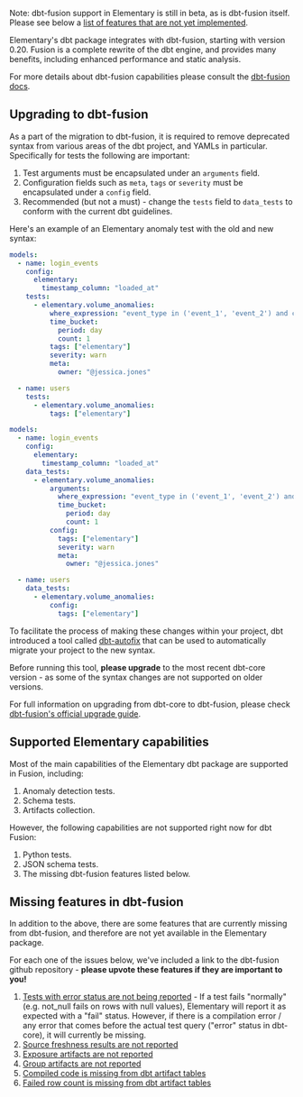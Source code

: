 <Note>Note: dbt-fusion support in Elementary is still in beta, as is dbt-fusion itself. Please see below a [list of features that are not yet implemented](#missing-features-in-dbt-fusion).</Note>

Elementary's dbt package integrates with dbt-fusion, starting with version 0.20.
Fusion is a complete rewrite of the dbt engine, and provides many benefits, including enhanced performance and static analysis. 

For more details about dbt-fusion capabilities please consult the [dbt-fusion docs](https://docs.getdbt.com/docs/fusion/about-fusion).

## Upgrading to dbt-fusion

As a part of the migration to dbt-fusion, it is required to remove deprecated syntax from various areas of the dbt project, and YAMLs in particular.
Specifically for tests the following are important:

1. Test arguments must be encapsulated under an `arguments` field.
2. Configuration fields such as `meta`, `tags` or `severity` must be encapsulated under a `config` field.
3. Recommended (but not a must) - change the `tests` field to `data_tests` to conform with the current dbt guidelines.

Here's an example of an Elementary anomaly test with the old and new syntax:

<CodeGroup>

```yml Old syntax
models:
  - name: login_events
    config:
      elementary:
        timestamp_column: "loaded_at"
    tests:
      - elementary.volume_anomalies:
          where_expression: "event_type in ('event_1', 'event_2') and country_name != 'unwanted country'"
          time_bucket:
            period: day
            count: 1
          tags: ["elementary"]
          severity: warn
          meta:
            owner: "@jessica.jones"

  - name: users
    tests:
      - elementary.volume_anomalies:
          tags: ["elementary"]
```

```yml New syntax
models:
  - name: login_events
    config:
      elementary:
        timestamp_column: "loaded_at"
    data_tests:
      - elementary.volume_anomalies:
          arguments:
            where_expression: "event_type in ('event_1', 'event_2') and country_name != 'unwanted country'"
            time_bucket:
              period: day
              count: 1
          config:
            tags: ["elementary"]
            severity: warn
            meta:
              owner: "@jessica.jones"

  - name: users
    data_tests:
      - elementary.volume_anomalies:
          config:
            tags: ["elementary"]
```

</CodeGroup>

To facilitate the process of making these changes within your project, dbt introduced a tool called [dbt-autofix](https://github.com/dbt-labs/dbt-autofix) that 
can be used to automatically migrate your project to the new syntax.

Before running this tool, **please upgrade** to the most recent dbt-core version - as some of the syntax changes are not supported on older versions.

For full information on upgrading from dbt-core to dbt-fusion, please check [dbt-fusion's official upgrade guide](https://docs.getdbt.com/docs/dbt-versions/core-upgrade/upgrading-to-fusion).

## Supported Elementary capabilities

Most of the main capabilities of the Elementary dbt package are supported in Fusion, including:
1. Anomaly detection tests.
2. Schema tests.
3. Artifacts collection.

However, the following capabilities are not supported right now for dbt Fusion:
1. Python tests.
2. JSON schema tests.
3. The missing dbt-fusion features listed below.

## Missing features in dbt-fusion

In addition to the above, there are some features that are currently missing from dbt-fusion, and therefore are not yet available in the Elementary package.

For each one of the issues below, we've included a link to the dbt-fusion github repository - **please upvote these features if they are important to you!**

1. [Tests with error status are not being reported](https://github.com/dbt-labs/dbt-fusion/issues/686) - If a test fails "normally" (e.g. not_null fails on rows with null values), Elementary will report it as expected with a "fail" status. 
However, if there is a compilation error / any error that comes before the actual test query ("error" status in dbt-core), it will currently be missing.
2. [Source freshness results are not reported](https://github.com/dbt-labs/dbt-fusion/issues/720)
3. [Exposure artifacts are not reported](https://github.com/dbt-labs/dbt-fusion/issues/859)
4. [Group artifacts are not reported](https://github.com/dbt-labs/dbt-fusion/issues/25)
5. [Compiled code is missing from dbt artifact tables](https://github.com/dbt-labs/dbt-fusion/issues/723)
6. [Failed row count is missing from dbt artifact tables](https://github.com/dbt-labs/dbt-fusion/issues/724)